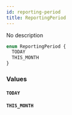 ```yaml
---
id: reporting-period
title: ReportingPeriod
---
```


No description

```graphql
enum ReportingPeriod {
  TODAY
  THIS_MONTH
}
```

### Values

#### `TODAY`

#### `THIS_MONTH`
